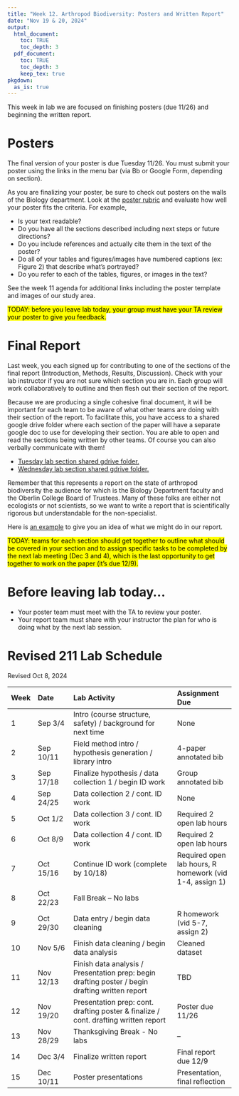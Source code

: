 ```yaml
---
title: "Week 12. Arthropod Biodiversity: Posters and Written Report"
date: "Nov 19 & 20, 2024"
output: 
  html_document:
    toc: TRUE
    toc_depth: 3
  pdf_document:
    toc: TRUE
    toc_depth: 3
    keep_tex: true
pkgdown:
  as_is: true
---
```

This week in lab we are focused on finishing posters (due 11/26) and beginning the written report.

# Posters

The final version of your poster is due Tuesday 11/26. You must submit your poster using the links in the menu bar (via Bb or Google Form, depending on section). 

As you are finalizing your poster, be sure to check out posters on the walls of the Biology department. Look at the [poster rubric](https://docs.google.com/document/d/1xD6YnXn83Z5NwOT5C3MFx2mpVmDj_TuE/edit?usp=drive_link&ouid=107508568211857334485&rtpof=true&sd=true) and evaluate how well your poster fits the criteria. For example,

* Is your text readable? 
* Do you have all the sections described including next steps or future directions?
* Do you include references and actually cite them in the text of the poster? 
* Do all of your tables and figures/images have numbered captions (ex: Figure 2) that describe what's portrayed? 
* Do you refer to each of the tables, figures, or images in the text?

See the week 11 agenda for additional links including the poster template and images of our study area.

<mark>TODAY: before you leave lab today, your group must have your TA review your poster to give you feedback.</mark>

# Final Report

Last week, you each signed up for contributing to one of the sections of the final report (Introduction, Methods, Results, Discussion). Check with your lab instructor if you are not sure which section you are in. Each group will work collaboratively to outline and then flesh out their section of the report. 

Because we are producing a single cohesive final document, it will be important for each team to be aware of what other teams are doing with their section of the report. To facilitate this, you have access to a shared google drive folder where each section of the paper will have a separate google doc to use for developing their section. You are able to open and read the sections being written by other teams. Of course you can also verbally communicate with them!

* [Tuesday lab section shared gdrive folder.](https://drive.google.com/drive/folders/1alzhuSda-J4mF7Lhchrr2jshuN2pd135?usp=drive_link)
* [Wednesday lab section shared gdrive folder.](https://drive.google.com/drive/folders/136XpXaxt10RyJluhLvZg5NT3-igKhMCt?usp=drive_link)

Remember that this represents a report on the state of arthropod biodiversity the audience for which is the Biology Department faculty and the Oberlin College Board of Trustees. Many of these folks are either not ecologists or not scientists, so we want to write a report that is scientifically rigorous but understandable for the non-specialist.

Here is [an example](sheets/sci_articles/peerj-1582.pdf) to give you an idea of what we might do in our report.

<mark>TODAY: teams for each section should get together to outline what should be covered in your section and to assign specific tasks to be completed by the next lab meeting (Dec 3 and 4), which is the last opportunity to get together to work on the paper (it's due 12/9).</mark>

# Before leaving lab today...

* Your poster team must meet with the TA to review your poster.
* Your report team must share with your instructor the plan for who is doing what by the next lab session.

# Revised 211 Lab Schedule
Revised Oct 8, 2024

| Week | Date | Lab Activity | Assignment Due |
| :--- | :------ | :------------------- | :---------- |
| 1 | Sep 3/4 | Intro (course structure, safety) / background for next time | None |
| 2 | Sep 10/11 | Field method intro / hypothesis generation / library intro | 4-paper annotated bib | 
| 3 | Sep 17/18 | Finalize hypothesis / data collection 1 / begin ID work | Group annotated bib | 
| 4 | Sep 24/25 | Data collection 2 / cont. ID work | None | 
| 5 | Oct 1/2 | Data collection 3 / cont. ID work | Required 2 open lab hours |
| 6 | Oct 8/9 | Data collection 4 / cont. ID work | Required 2 open lab hours |
| 7 | Oct 15/16 | Continue ID work (complete by 10/18) | Required open lab hours, R homework (vid 1-4, assign 1) |
| 8 | Oct 22/23 | Fall Break -- No labs | | 
| 9 | Oct 29/30 | Data entry / begin data cleaning | R homework (vid 5-7, assign 2) |
| 10 | Nov 5/6 | Finish data cleaning / begin data analysis | Cleaned dataset |
| 11 | Nov 12/13 | Finish data analysis / Presentation prep: begin drafting poster / begin drafting written report | TBD |
|12| Nov 19/20 | Presentation prep: cont. drafting poster & finalize / cont. drafting written report | Poster due 11/26 |
| 13 | Nov 28/29 | Thanksgiving Break - No labs | -- |
| 14| Dec 3/4 | Finalize written report | Final report due 12/9 | 
| 15 | Dec 10/11 | Poster presentations | Presentation, final reflection | 





